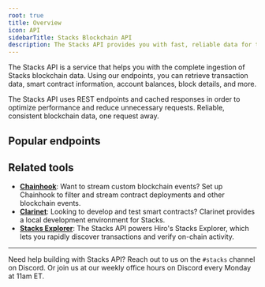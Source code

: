 ```yaml
---
root: true
title: Overview
icon: API
sidebarTitle: Stacks Blockchain API
description: The Stacks API provides you with fast, reliable data for the Stacks blockchain via an easy-to-use REST interface.
---
```


The Stacks API is a service that helps you with the complete ingestion of Stacks blockchain data. Using our endpoints, you can retrieve transaction data, smart contract information, account balances, block details, and more.

The Stacks API uses REST endpoints and cached responses in order to optimize performance and reduce unnecessary requests. Reliable, consistent blockchain data, one request away.

## Popular endpoints

<Cards>
  <Card
    href="/stacks/api/accounts"
    title="Fetch Account Data"
    description="Retrieves account balances and transaction history."
  />
  <Card
    href="/stacks/api/transactions"
    title="Track Transactions"
    description="Retrieves transaction details and status."
  />
  <Card
    href="/stacks/api/smart-contracts"
    title="Query Smart Contracts"
    description="Retrieves smart contract data and function calls."
  />
</Cards>

## Related tools

- **[Chainhook](/stacks/chainhook)**: Want to stream custom blockchain events? Set up Chainhook to filter and stream contract deployments and other blockchain events.
- **[Clarinet](/stacks/clarinet)**: Looking to develop and test smart contracts? Clarinet provides a local development environment for Stacks.
- **[Stacks Explorer](https://explorer.hiro.so/)**: The Stacks API powers Hiro's Stacks Explorer, which lets you rapidly discover transactions and verify on-chain activity.

---

Need help building with Stacks API? Reach out to us on the `#stacks` channel on Discord. Or join us at our weekly office hours on Discord every Monday at 11am ET.
